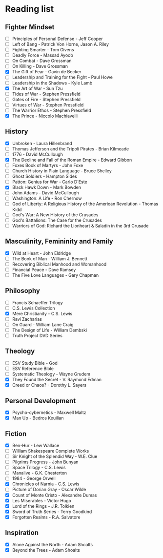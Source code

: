# Reading list

## Fighter Mindset

- [ ] Principles of Personal Defense - Jeff Cooper
- [ ] Left of Bang - Patrick Von Horne, Jason A. Riley
- [ ] Fighting Smarter - Tom Givens
- [ ] Deadly Force - Massad Ayoob
- [ ] On Combat - Dave Grossman
- [ ] On Killing - Dave Grossman
- [x] The Gift of Fear - Gavin de Becker
- [ ] Leadership and Training for the Fight - Paul Howe
- [ ] Leadership in the Shadows - Kyle Lamb
- [x] The Art of War - Sun Tzu
- [ ] Tides of War - Stephen Pressfield
- [ ] Gates of Fire - Stephen Pressfield
- [ ] Virtues of War - Stephen Pressfield
- [ ] The Warrior Ethos - Stephen Pressfield
- [x] The Prince - Niccolo Machiavelli

## History

- [x] Unbroken - Laura Hillenbrand
- [ ] Thomas Jefferson and the Tripoli Pirates - Brian Kilmeade
- [ ] 1776 - David McCullough
- [x] The Decline and Fall of the Roman Empire - Edward Gibbon
- [ ] Foxes Book of Martyrs - John Foxe
- [ ] Church History in Plain Language - Bruce Shelley
- [ ] Ghost Soldiers - Hampton Sides
- [ ] Patton: Genius for War - Carlo D'Este
- [x] Black Hawk Down - Mark Bowden
- [ ] John Adams - David McCullough
- [ ] Washington: A Life - Ron Chernow
- [ ] God of Liberty: A Religious History of the American Revolution - Thomas Kidd
- [ ] God's War: A New History of the Crusades
- [ ] God's Battalions: The Case for the Crusades
- [ ] Warriors of God: Richard the Lionheart & Saladin in the 3rd Crusade

## Masculinity, Femininity and Family

- [x] Wild at Heart - John Eldridge
- [ ] The Book of Man - William J. Bennett
- [ ] Recovering Biblical Manhood and Womanhood
- [ ] Financial Peace - Dave Ramsey
- [ ] The Five Love Languages - Gary Chapman

## Philosophy

- [ ] Francis Schaeffer Trilogy
- [ ] C.S. Lewis Collection
- [x] Mere Christianity - C.S. Lewis
- [ ] Ravi Zacharias
- [ ] On Guard - William Lane Craig
- [ ] The Design of Life - William Dembski
- [ ] Truth Project DVD Series

## Theology

- [ ] ESV Study Bible - God
- [ ] ESV Reference Bible
- [ ] Systematic Theology - Wayne Grudem
- [x] They Found the Secret - V. Raymond Edman
- [x] Creed or Chaos? - Dorothy L. Sayers

## Personal Development

- [x] Psycho-cybernetics - Maxwell Maltz
- [x] Man Up - Bedros Keuilian 

## Fiction

- [x] Ben-Hur - Lew Wallace
- [ ] William Shakespeare Complete Works
- [ ] Sir Knight of the Splendid Way - W.E. Clue
- [ ] Pilgrims Progress - John Bunyan
- [ ] Space Trilogy - C.S. Lewis
- [ ] Manalive - G.K. Chesterton
- [ ] 1984 - George Orwell
- [x] Chronicles of Narnia - C.S. Lewis
- [ ] Picture of Dorian Gray - Oscar Wilde
- [x] Count of Monte Cristo - Alexandre Dumas
- [x] Les Miserables - Victor Hugo
- [x] Lord of the Rings - J.R. Tolkien
- [x] Sword of Truth Series - Terry Goodkind
- [x] Forgotten Realms - R.A. Salvatore

## Inspiration

- [x] Alone Against the North - Adam Shoalts
- [x] Beyond the Trees - Adam Shoalts

